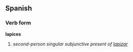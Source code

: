 ==Spanish==
===Verb form===
'''lapices'''

# ''second-person singular subjunctive present of [[lapizar]]''
